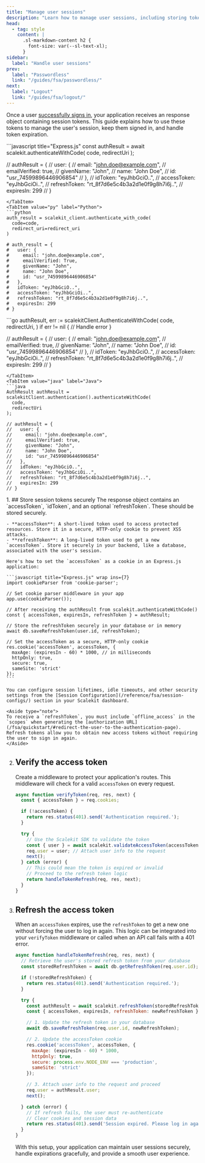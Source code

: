 ```yaml
---
title: "Manage user sessions"
description: "Learn how to manage user sessions, including storing tokens and refreshing them when they expire."
head:
  - tag: style
    content: |
      .sl-markdown-content h2 {
        font-size: var(--sl-text-xl);
      }
sidebar:
  label: "Handle user sessions"
prev:
  label: "Passwordless"
  link: "/guides/fsa/passwordless/"
next:
  label: "Logout"
  link: "/guides/fsa/logout/"
---
```


Once a user [successfully signs in](/fsa/quickstart/#retrieve-user-profile-after-identity-verification), your application receives an response object containing session tokens. This guide explains how to use these tokens to manage the user's session, keep them signed in, and handle token expiration.

<Tabs syncKey="tech-stack">
  <TabItem value="node" label="Node.js">
  ```javascript title="Express.js"
  const authResult = await scalekit.authenticateWithCode(
    code, redirectUri
  );

  // authResult = {
  //   user: {
  //     email: "john.doe@example.com",
  //     emailVerified: true,
  //     givenName: "John",
  //     name: "John Doe",
  //     id: "usr_74599896446906854"
  //   },
  //   idToken: "eyJhbGciO..",
  //   accessToken: "eyJhbGciOi..",
  //   refreshToken: "rt_8f7d6e5c4b3a2d1e0f9g8h7i6j..",
  //   expiresIn: 299
  // }
  ```
  </TabItem>
  <TabItem value="py" label="Python">
  ```python
  auth_result = scalekit_client.authenticate_with_code(
    code=code,
    redirect_uri=redirect_uri
  )

  # auth_result = {
  #   user: {
  #     email: "john.doe@example.com",
  #     emailVerified: True,
  #     givenName: "John",
  #     name: "John Doe",
  #     id: "usr_74599896446906854"
  #   },
  #   idToken: "eyJhbGciO..",
  #   accessToken: "eyJhbGciOi..",
  #   refreshToken: "rt_8f7d6e5c4b3a2d1e0f9g8h7i6j..",
  #   expiresIn: 299
  # }
  ```
  </TabItem>
  <TabItem value="go" label="Go">
  ```go
  authResult, err := scalekitClient.AuthenticateWithCode(
    code,
    redirectUri,
  )
  if err != nil {
    // Handle error
  }

  // authResult = {
  //   user: {
  //     email: "john.doe@example.com",
  //     emailVerified: true,
  //     givenName: "John",
  //     name: "John Doe",
  //     id: "usr_74599896446906854"
  //   },
  //   idToken: "eyJhbGciO..",
  //   accessToken: "eyJhbGciOi..",
  //   refreshToken: "rt_8f7d6e5c4b3a2d1e0f9g8h7i6j..",
  //   expiresIn: 299
  // }
  ```
  </TabItem>
  <TabItem value="java" label="Java">
  ```java
  AuthResult authResult = scalekitClient.authentication().authenticateWithCode(
    code,
    redirectUri
  );

  // authResult = {
  //   user: {
  //     email: "john.doe@example.com",
  //     emailVerified: true,
  //     givenName: "John",
  //     name: "John Doe",
  //     id: "usr_74599896446906854"
  //   },
  //   idToken: "eyJhbGciO..",
  //   accessToken: "eyJhbGciOi..",
  //   refreshToken: "rt_8f7d6e5c4b3a2d1e0f9g8h7i6j..",
  //   expiresIn: 299
  // }
  ```
  </TabItem>
</Tabs>

<Steps>
1. ## Store session tokens securely
   The response object contains an `accessToken`, `idToken`, and an optional `refreshToken`. These should be stored securely.

    - **accessToken**: A short-lived token used to access protected resources. Store it in a secure, HTTP-only cookie to prevent XSS attacks.
    - **refreshToken**: A long-lived token used to get a new `accessToken`. Store it securely in your backend, like a database, associated with the user's session.

    Here's how to set the `accessToken` as a cookie in an Express.js application:

    ```javascript title="Express.js" wrap ins={7}
    import cookieParser from 'cookie-parser';

    // Set cookie parser middleware in your app
    app.use(cookieParser());

    // After receiving the authResult from scalekit.authenticateWithCode()
    const { accessToken, expiresIn, refreshToken } = authResult;

    // Store the refreshToken securely in your database or in memory
    await db.saveRefreshToken(user.id, refreshToken);

    // Set the accessToken as a secure, HTTP-only cookie
    res.cookie('accessToken', accessToken, {
      maxAge: (expiresIn - 60) * 1000, // in milliseconds
      httpOnly: true,
      secure: true,
      sameSite: 'strict'
    });
    ```

    You can configure session lifetimes, idle timeouts, and other security settings from the [Session Configuration](/reference/fsa/session-configs/) section in your Scalekit dashboard.

    <Aside type="note">
    To receive a `refreshToken`, you must include `offline_access` in the `scopes` when generating the [authorization URL](/fsa/quickstart/#redirect-the-user-to-the-authentication-page). Refresh tokens allow you to obtain new access tokens without requiring the user to sign in again.
    </Aside>

2. ## Verify the access token

    Create a middleware to protect your application's routes. This middleware will check for a valid `accessToken` on every request.

    ```javascript title="middleware/auth.js" wrap showLineNumbers=true ins={10}
    async function verifyToken(req, res, next) {
      const { accessToken } = req.cookies;

      if (!accessToken) {
        return res.status(401).send('Authentication required.');
      }

      try {
        // Use the Scalekit SDK to validate the token
        const { user } = await scalekit.validateAccessToken(accessToken);
        req.user = user; // Attach user info to the request
        next();
      } catch (error) {
        // This could mean the token is expired or invalid
        // Proceed to the refresh token logic
        return handleTokenRefresh(req, res, next);
      }
    }
    ```

3. ## Refresh the access token

    When an `accessToken` expires, use the `refreshToken` to get a new one without forcing the user to log in again. This logic can be integrated into your `verifyToken` middleware or called when an API call fails with a 401 error.

    ```javascript wrap showLineNumbers=true ins={10}
    async function handleTokenRefresh(req, res, next) {
      // Retrieve the user's stored refresh token from your database
      const storedRefreshToken = await db.getRefreshToken(req.user.id);

      if (!storedRefreshToken) {
        return res.status(401).send('Authentication required.');
      }

      try {
        const authResult = await scalekit.refreshToken(storedRefreshToken);
        const { accessToken, expiresIn, refreshToken: newRefreshToken } = authResult;

        // 1. Update the refresh token in your database
        await db.saveRefreshToken(req.user.id, newRefreshToken);

        // 2. Update the accessToken cookie
        res.cookie('accessToken', accessToken, {
          maxAge: (expiresIn - 60) * 1000,
          httpOnly: true,
          secure: process.env.NODE_ENV === 'production',
          sameSite: 'strict'
        });

        // 3. Attach user info to the request and proceed
        req.user = authResult.user;
        next();

      } catch (error) {
        // If refresh fails, the user must re-authenticate
        // Clear cookies and session data
        return res.status(401).send('Session expired. Please log in again.');
      }
    }
    ```
    With this setup, your application can maintain user sessions securely, handle expirations gracefully, and provide a smooth user experience.
</Steps>